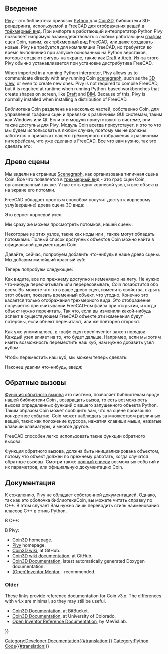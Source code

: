 <languages/>

{{Docnav/ru
|[[Scenegraph/ru|Граф сцены]]
|[[PySide/ru|PySide]]
}}

{{TOCright}}

<span id="Introduction"></span>
==Введение==

<div class="mw-translate-fuzzy">
[[Pivy/ru|Pivy]] - это библиотека привязок [[Python/ru|Python]] для [https://github.com/coin3d Coin3D], библиотеки 3D-рендеринга, используемой в FreeCAD для отображения вещей в [[3D_view/ru|трёхмерный вид]]. При импорте в работающий интерпретатор Python Pivy позволяет напрямую взаимодействовать с любым работающим [[Scenegraph/ru|графом сцен]] Coin, таким, как [[3D_view/ru|трёхмерный вид]] FreeCAD, или даже создавать новые. Pivy не требуется для компиляции FreeCAD, но требуется во время выполнения при запуске основанных на Python верстаков, которые создают фигуры на экране, такие как [[Draft_Workbench/ru|Draft]] и [[Arch_Workbench/ru|Arch]]. Из-за этого Pivy обычно устанавливается при установке дистрибутива FreeCAD.
</div>

When imported in a running Python interpreter, Pivy allows us to communicate directly with any running Coin [[Scenegraph|scenegraph]], such as the [[3D_view|3D view]], or even to create new ones. Pivy is not required to compile FreeCAD, but it is required at runtime when running Python-based workbenches that create shapes on screen, like [[Draft_Workbench|Draft]] and [[BIM_Workbench|BIM]]. Because of this, Pivy is normally installed when installing a distribution of FreeCAD.

Библиотека Coin разделена на несколько частей, собственно Coin, для управления графами сцен и привязки к различным GUI системам, таким как Windows или Qt. Если эти модули присутствуют в системе, они также доступны для Pivy. Модуль Coin всегда присутствует, и это то что мы будем использовать в любом случае, поэтому мы не должны заботится о привязках нашего трёхмерного отображения к различным интерфейсам, что уже сделано в FreeCAD. Все что вам нужно, так это сделать это:

{{Code|code=
from pivy import coin
}}

<span id="Scenegraph"></span>
==Древо сцены==

Мы видели на странице [[Scenegraph/ru|Scenegraph]], как  организована типичная сцена Coin. Все что появляется в [[3D_view|трехмерный вид]] - это граф сцен Coin, организованный так же. У нас есть один корневой узел, и все объекты на экране его потомки.

FreeCAD обладает простым способом получит доступ к корневому узлу(вершине) древа сцена 3D вида:

{{Code|code=
sg = FreeCADGui.ActiveDocument.ActiveView.getSceneGraph()
print(sg)
}}

Это вернет корневой узел:

{{Code|code=
<pivy.coin.SoSelection; proxy of <Swig Object of type 'SoSelection *' at 0x360cb60> >
}}

Мы сразу же можем просмотреть потомков, нашей сцены:

{{Code|code=
for node in sg.getChildren():
    print(node)
}}

Некоторые из этих узлов, такие как ноды {{incode|SoSeparator}} или {{incode|SoGroup}}, также могут обладать потомками. Полный список доступных объектов Сoin можно найти в официальной документации Сoin.

Давайте, сейчас, попробуем добавить что-нибудь в наше древо сцены. Мы добавим милейший красный куб:

{{Code|code=
col = coin.SoBaseColor()
col.rgb = (1, 0, 0)
cub = coin.SoCube()
myCustomNode = coin.SoSeparator()
myCustomNode.addChild(col)
myCustomNode.addChild(cub)
sg.addChild(myCustomNode)
}}

Теперь попробуем следующее:

{{Code|code=
col.rgb = (1, 1, 0)
}}

Как видите, все по прежнему доступно и изменяемо на лету. Не нужно что-нибудь пересчитывать или перересовывать, Coin позаботится обо всем. Вы можете что-то в ваше древо сцен, изменить свойства, скрыть этот объект, показать временный объект, что угодно. Конечно это касается только отображения трехмерного вида. Это отображение получается при считывании FreeCAD-ом файла при открытии, и когда объект нужно перечитать. Так что, если вы изменили какой-нибудь аспект в существующем FreeCAD объекте,эти изменения будут потеряны, если объект перечитают, или же повторно откроют.

Как уже упоминалось, в графе сцен openInventor важен порядок. Каждый узел влияет на то, что будет дальше. Например, если мы хотим иметь возможность переместить наш куб, нам нужно добавить узел {{incode|SoTranslation}} {{Emphasis|перед}} кубом:

{{Code|code=
col = coin.SoBaseColor()
col.rgb = (1, 0, 0)
trans = coin.SoTranslation()
trans.translation.setValue([0, 0, 0])
cub = coin.SoCube()
myCustomNode = coin.SoSeparator()
myCustomNode.addChild(col)
myCustomNode.addChild(trans)
myCustomNode.addChild(cub)
sg.addChild(myCustomNode)
}}

Чтобы переместить наш куб, мы можем теперь сделать:

{{Code|code=
trans.translation.setValue([2, 0, 0])
}}

Наконец удалим что-нибудь, введя:

{{Code|code=
sg.removeChild(myCustomNode)
}}
{{Top}}
<span id="Callbacks"></span>
==Обратные вызовы==

[http://ru.wikipedia.org/wiki/Callback_(программирование) Функция обратного вызова] это система, позволяет библиотекам вроде нашей библиотеки Coin , возвращать вызов, то есть возможность вызова определенных функций с вашего запущенного объекта Python. Таким образом Coin может сообщить вам, что на сцене произошло конкретное событие. Coin может наблюдать за множеством различных вещей, таких как положение курсора, нажатия клавиши мыши, нажатые клавиши клавиатуры, и многое другое.

FreeCAD способен легко использовать такие функции обратного вызова:

{{Code|code=
from pivy import coin

class ButtonTest:
    def __init__(self):
        self.view = FreeCADGui.ActiveDocument.ActiveView
        self.callback = self.view.addEventCallbackPivy(coin.SoMouseButtonEvent.getClassTypeId(), self.getMouseClick) 

    def getMouseClick(self, event_cb):
        event = event_cb.getEvent()
        if event.getState() == coin.SoMouseButtonEvent.DOWN:
            print("Alert!!! A mouse button has been improperly clicked!!!")
            self.view.removeEventCallbackPivy(coin.SoMouseButtonEvent.getClassTypeId(), self.callback)

ButtonTest()
}}

<div class="mw-translate-fuzzy">
Функция обратного вызова, должна быть инициализирована объектом, потому что объект должен по прежнему работать, когда случатся обратные вызовы. Смотри также [[Code_snippets#Observing_mouse_events_in_the_3D_viewer_via_Python|полный список]] возможных событий и их параметров, или официальную документацию Coin.
</div>
{{Top}}
<span id="Documentation"></span>
==Документация== 

К сожалению, Pivy не обладает собственной документацией. Однако, так как это оболочка библиотекиCoin, вы можете читать справку по C++. В этом случает Вам нужно лишь переводить стиль наименования классов C++ в стиль Python.

В C++:

{{Code|code=
SoFile::getClassTypeId()
}}

В Pivy:

{{Code|code=
SoFile.getClassId()
}}

* [https://github.com/coin3d Coin3D] homepage.
* [https://github.com/coin3d/pivy Pivy] homepage.
* [https://github.com/coin3d/coin/wiki Coin3D wiki], at GitHub.
* [https://github.com/coin3d/coin/wiki/Documentation Coin3D wiki documentation], at GitHub.
* [https://coin3d.github.io/Coin/html/ Coin3D Documentation], latest automatically generated Doxygen documentation.
* [https://webdocs.cs.ualberta.ca/~graphics/books/mentor.pdf (Open)Inventor Mentor] - recommended.

=== Older ===

These links provide reference documentation for Coin v3.x. The differences with v4.x are minimal, so they may still be useful.

* [https://coin3d.bitbucket.io/Coin/index.html Coin3D Documentation], at BitBucket.
* [https://grey.colorado.edu/coin3d/index.html Coin3D Documentation], at University of Colorado.
* [https://mevislabdownloads.mevis.de/docs/current/MeVis/ThirdParty/Documentation/Publish/OpenInventorReference/index.html Open Inventor Reference Documentation], by MeVisLab.
{{Top}}

{{Docnav/ru
|[[Scenegraph/ru|Граф сцены]]
|[[PySide/ru|PySide]]
}}

{{Powerdocnavi{{#translation:}}}}
[[Category:Developer Documentation{{#translation:}}]]
[[Category:Python Code{{#translation:}}]]